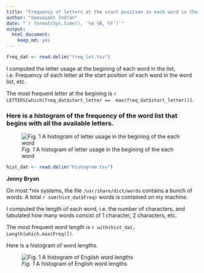 ```yaml
---
title: "Frequency of letters at the start position in each word in the words dataset"
author: "Seevasant Indran"
date: "`r format(Sys.time(), '%d %B, %Y')`"
output:
  html_document:
    keep_md: yes
---
```


```r
freq_dat <- read.delim("freq_let.tsv")
```

I computed the letter usage at the begining of each word in the list, i.e. Frequency of each letter at the start position of each word in the word list, etc.

The most frequent letter at the begining is `r LETTERS[which(freq_dat$start_letter ==  max(freq_dat$start_letter))]`.

### Here is a histogram of the frequency of the word list that begins with all the available letters.
![*Fig. 1* A histogram of letter usage in the begining of the each word](freq_let.png)  
  
```r
hist_dat <- read.delim("histogram.tsv")
```
  
**Jenny Bryan** 
  
\newline  
  
On most *nix systems, the file `/usr/share/dict/words` contains a bunch of words. A total `r sum(hist_dat$Freq)` words is contained on my machine.

I computed the length of each word, i.e. the number of characters, and tabulated how many words consist of 1 character, 2 characters, etc.

The most frequent word length is `r with(hist_dat, Length[which.max(Freq)])`.

Here is a histogram of word lengths.

![*Fig. 1* A histogram of English word lengths](histogram.png)
